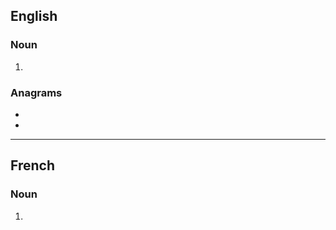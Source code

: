 ==English==

===Noun===
{{head|en|noun plural form}}

# {{plural of|hart|lang=en}}

===Anagrams===
* {{l|en|raths}}
* {{l|en|trash}}

----

==French==

===Noun===
{{head|fr|noun plural form|g=?}}

# {{plural of|hart|lang=fr}}